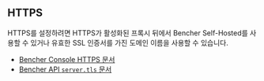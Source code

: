 ## HTTPS

HTTPS를 설정하려면 HTTPS가 활성화된 프록시 뒤에서 Bencher Self-Hosted를 사용할 수 있거나 유효한 SSL 인증서를 가진 도메인 이름을 사용할 수 있습니다.

- [Bencher Console HTTPS 문서][console https]
- [Bencher API `server.tls` 문서][server]

[console https]: /ko/docs/reference/console-config/#https
[server]: /ko/docs/reference/server-config/#server